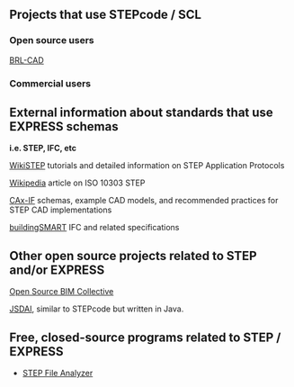 == Projects that use STEPcode / SCL ==

=== Open source users ===
[http://brlcad.org BRL-CAD]

=== Commercial users ===

== External information about standards that use EXPRESS schemas ==
'''i.e. STEP, IFC, etc'''

[http://wikistep.org/index.php/Main_Page WikiSTEP] tutorials and detailed information on STEP Application Protocols

[http://en.wikipedia.org/wiki/ISO_10303 Wikipedia] article on ISO 10303 STEP

[http://www.cax-if.org CAx-IF] schemas, example CAD models, and recommended practices for STEP CAD implementations
 
[http://www.buildingsmart-tech.org/ buildingSMART] IFC and related specifications

== Other open source projects related to STEP and/or EXPRESS ==

[http://osbim.org/ Open Source BIM Collective]

[http://www.jsdai.net JSDAI], similar to STEPcode but written in Java.

== Free, closed-source programs related to STEP / EXPRESS ==
* [http://ciks.cbt.nist.gov/cgi-bin/ctv/sfa_request.cgi STEP File Analyzer]